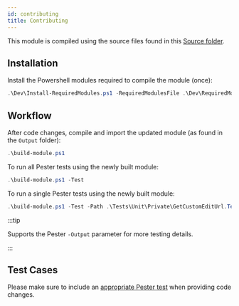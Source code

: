 ```yaml
---
id: contributing
title: Contributing
---
```


This module is compiled using the source files found in this
[Source folder](https://github.com/alt3/Docusaurus.PowerShell/tree/main/Source).

## Installation

Install the Powershell modules required to compile the module (once):

```powershell
.\Dev\Install-RequiredModules.ps1 -RequiredModulesFile .\Dev\RequiredModules.psd1 -Verbose
```

## Workflow

After code changes, compile and import the updated module (as found in the `Output` folder):

```powershell
.\build-module.ps1
```

To run all Pester tests using the newly built module:

```powershell
.\build-module.ps1 -Test
```

To run a single Pester tests using the newly built module:

```powershell
.\build-module.ps1 -Test -Path .\Tests\Unit\Private\GetCustomEditUrl.Tests.ps1
```

:::tip

Supports the Pester `-Output` parameter for more testing details.

:::

## Test Cases

Please make sure to include an [appropriate Pester test](https://github.com/alt3/Docusaurus.PowerShell/tree/main/Tests)
when providing code changes.
